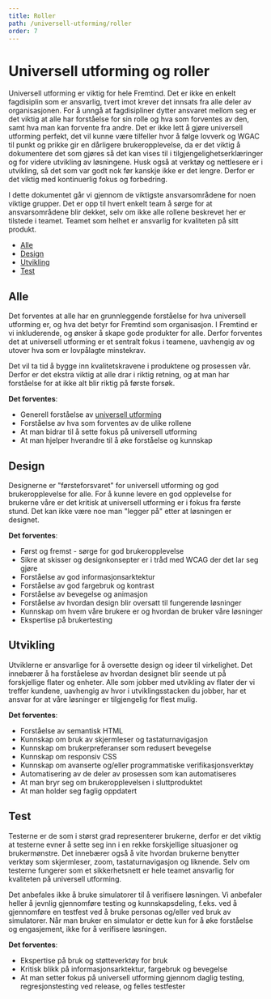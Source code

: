 ```yaml
---
title: Roller
path: /universell-utforming/roller
order: 7
---
```


# Universell utforming og roller

Universell utforming er viktig for hele Fremtind. Det er ikke en enkelt fagdisiplin som er ansvarlig, tvert imot krever det innsats fra alle deler av organisasjonen. For å unngå at fagdisipliner dytter ansvaret mellom seg er det viktig at alle har forståelse for sin rolle og hva som forventes av den, samt hva man kan forvente fra andre. Det er ikke lett å gjøre universell utforming perfekt, det vil kunne være tilfeller hvor å følge lovverk og WGAC til punkt og prikke gir en dårligere brukeropplevelse, da er det viktig å dokumentere det som gjøres så det kan vises til i tilgjengelighetserklæringer og for videre utvikling av løsningene. Husk også at verktøy og nettlesere er i utvikling, så det som var godt nok før kanskje ikke er det lengre. Derfor er det viktig med kontinuerlig fokus og forbedring.

I dette dokumentet går vi gjennom de viktigste ansvarsområdene for noen viktige grupper. Det er opp til hvert enkelt team å sørge for at ansvarsområdene blir dekket, selv om ikke alle rollene beskrevet her er tilstede i teamet. Teamet som helhet er ansvarlig for kvaliteten på sitt produkt.

-   [Alle](#alle)
-   [Design](#design)
-   [Utvikling](#utvikling)
-   [Test](#test)

<!--
-   [Produkt](#produkt)
-   [Support](#support)
-->

## Alle

Det forventes at alle har en grunnleggende forståelse for hva universell utforming er, og hva det betyr for Fremtind som organisasjon. I Fremtind er vi inkluderende, og ønsker å skape gode produkter for alle. Derfor forventes det at universell utforming er et sentralt fokus i teamene, uavhengig av og utover hva som er lovpålagte minstekrav.

Det vil ta tid å bygge inn kvalitetskravene i produktene og prosessen vår. Derfor er det ekstra viktig at alle drar i riktig retning, og at man har forståelse for at ikke alt blir riktig på første forsøk.

**Det forventes**:

-   Generell forståelse av [universell utforming](/universell-utforming)
-   Forståelse av hva som forventes av de ulike rollene
-   At man bidrar til å sette fokus på universell utforming
-   At man hjelper hverandre til å øke forståelse og kunnskap

## Design

Designerne er "førsteforsvaret" for universell utforming og god brukeropplevelse for alle. For å kunne levere en god opplevelse for brukerne våre er det kritisk at universell utforming er i fokus fra første stund. Det kan ikke være noe man "legger på" etter at løsningen er designet.

**Det forventes**:

-   Først og fremst - sørge for god brukeropplevelse
-   Sikre at skisser og designkonsepter er i tråd med WCAG der det lar seg gjøre
-   Forståelse av god informasjonsarktektur
-   Forståelse av god fargebruk og kontrast
-   Forståelse av bevegelse og animasjon
-   Forståelse av hvordan design blir oversatt til fungerende løsninger
-   Kunnskap om hvem våre brukere er og hvordan de bruker våre løsninger
-   Ekspertise på brukertesting

## Utvikling

Utviklerne er ansvarlige for å oversette design og ideer til virkelighet. Det innebærer å ha forståelese av hvordan designet blir seende ut på forskjellige flater og enheter. Alle som jobber med utvikling av flater der vi treffer kundene, uavhengig av hvor i utviklingsstacken du jobber, har et ansvar for at våre løsninger er tilgjengelig for flest mulig.

**Det forventes**:

-   Forståelse av semantisk HTML
-   Kunnskap om bruk av skjermleser og tastaturnavigasjon
-   Kunnskap om brukerpreferanser som redusert bevegelse
-   Kunnskap om responsiv CSS
-   Kunnskap om avanserte og/eller programmatiske verifikasjonsverktøy
-   Automatisering av de deler av prosessen som kan automatiseres
-   At man bryr seg om brukeropplevelsen i sluttproduktet
-   At man holder seg faglig oppdatert

## Test

Testerne er de som i størst grad representerer brukerne, derfor er det viktig at testerne evner å sette seg inn i en rekke forskjellige situasjoner og brukermønstre. Det innebærer også å vite hvordan brukerne benytter verktøy som skjermleser, zoom, tastaturnavigasjon og liknende. Selv om testerne fungerer som et sikkerhetsnett er hele teamet ansvarlig for kvaliteten på universell utforming.

Det anbefales ikke å bruke simulatorer til å verifisere løsningen. Vi anbefaler heller å jevnlig gjennomføre testing og kunnskapsdeling, f.eks. ved å gjennomføre en testfest ved å bruke personas og/eller ved bruk av simulatorer. Når man bruker en simulator er dette kun for å øke forståelse og engasjement, ikke for å verifisere løsningen.

**Det forventes**:

-   Ekspertise på bruk og støtteverktøy for bruk
-   Kritisk blikk på informasjonsarktektur, fargebruk og bevegelse
-   At man setter fokus på universell utforming gjennom daglig testing, regresjonstesting ved release, og felles testfester

<!--
Denne seksjonen er kommentert ut og vil ikke syntes i portalen, da den trenger forankring før vi ønsker å slippe dette ut i produksjon

## Produkt

Som leder for et team eller produkt står man ansvarlig for produktet som leveres. Det innebærer at man må ha et forhold til universell utforming i sitt produkt og i sitt team.

**Det forventes**:

-   Forståelse for tiden det tar å levere forventet kvalitet
-   Kunnskap om hvem våre brukere er og hvordan de bruker våre løsninger
-   Kunnskap om hvilke tiltak som gjøres for å sikre kvalitetskravene på design, utvikling og test
-   At man følger opp kvalitetskrav for universell utforming på samme måte som feks krav til sikkerhet, performance og brukertilfredshet

## Support

De som jobber med support må kunne støtte både våre brukere og teamene. Siden support sitter mye nærmere den faktiske brukeropplsvelsen enn utviklingsteamene, kan de fange opp viktige problemområder som teamene ikke er klare over.

**Det forventes**:

-   At man fanger opp og melder fra om problemområder i bruk av produktene våre
-   Overordnet forstålse av arbeidet som gjøres rundt universell utforming
-   At man veileder kundene i hvor man kan finne informasjon om arbeidet vårt med universell utforming

-->
